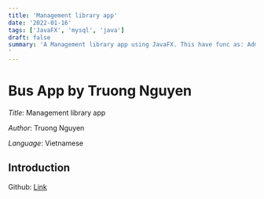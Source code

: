 ```yaml
---
title: 'Management library app'
date: '2022-01-16'
tags: ['JavaFX', 'mysql', 'java']
draft: false
summary: 'A Management library app using JavaFX. This have func as: Admin management, CRUD book, lending book, reserve book,... 
'
---
```


# Bus App by Truong Nguyen

_Title_: Management library app

_Author_: Truong Nguyen

_Language_: Vietnamese

## Introduction

Github: [Link](https://github.com/nguyen498/QuanlithuvienJavaFX)
